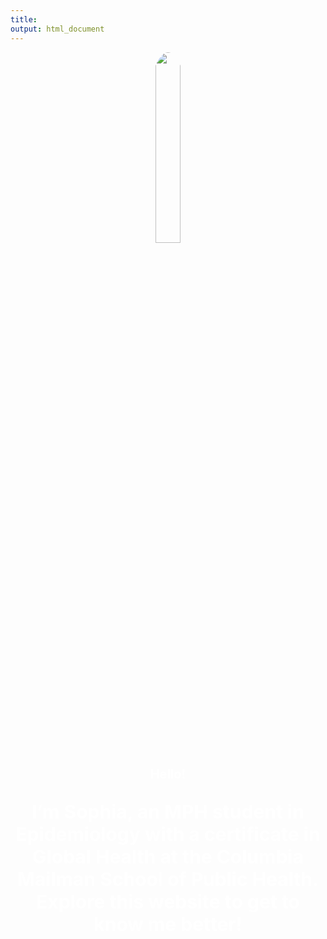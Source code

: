 ```yaml
---
title: 
output: html_document
---
```

<style>
    body {
    background: url('images/background2.jpg');
    background-position: center center;
    background-size: cover;
    background-repeat: no-repeat;
    background-attachment: fixed;
    }
</style>

<div style="text-align: center;">
  <img src="images/sophia.jpg" style="border-radius: 50%; border: 5px blue;width: 28%;">

</style>
<br>

<div style="text-align: center;">

<p style="color: white; font-weight: bold; font-size: 20px">Hello! </p>

<p style="color: white; font-weight: bold; font-size: 30px">I'm Sophia, an MPH student in Epidemiology with a certificate in Global Health at the Columbia Mailman School of Public Health. Explore this website to get to know me better! </p>




